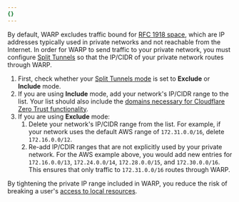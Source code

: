 ```yaml
---
{}
---
```


By default, WARP excludes traffic bound for [RFC 1918 space](https://datatracker.ietf.org/doc/html/rfc1918), which are IP addresses typically used in private networks and not reachable from the Internet. In order for WARP to send traffic to your private network, you must configure [Split Tunnels](/cloudflare-one/connections/connect-devices/warp/configure-warp/route-traffic/split-tunnels/) so that the IP/CIDR of your private network routes through WARP.

1. First, check whether your [Split Tunnels mode](/cloudflare-one/connections/connect-devices/warp/configure-warp/route-traffic/split-tunnels/#change-split-tunnels-mode) is set to **Exclude** or **Include** mode.
2. If you are using **Include** mode, add your network's IP/CIDR range to the list. Your list should also include the [domains necessary for Cloudflare Zero Trust functionality](/cloudflare-one/connections/connect-devices/warp/configure-warp/route-traffic/split-tunnels/#cloudflare-zero-trust-domains).
3. If you are using **Exclude** mode:
   1. Delete your network's IP/CIDR range from the list. For example, if your network uses the default AWS range of `172.31.0.0/16`, delete `172.16.0.0/12`.
   2. Re-add IP/CDIR ranges that are not explicitly used by your private network. For the AWS example above, you would add new entries for `172.16.0.0/13`, `172.24.0.0/14`, `172.28.0.0/15`, and `172.30.0.0/16`. This ensures that only traffic to `172.31.0.0/16` routes through WARP.

By tightening the private IP range included in WARP, you reduce the risk of breaking a user's [access to local resources](/cloudflare-one/connections/connect-devices/warp/configure-warp/warp-settings/#allow-users-to-enable-local-network-exclusion).
